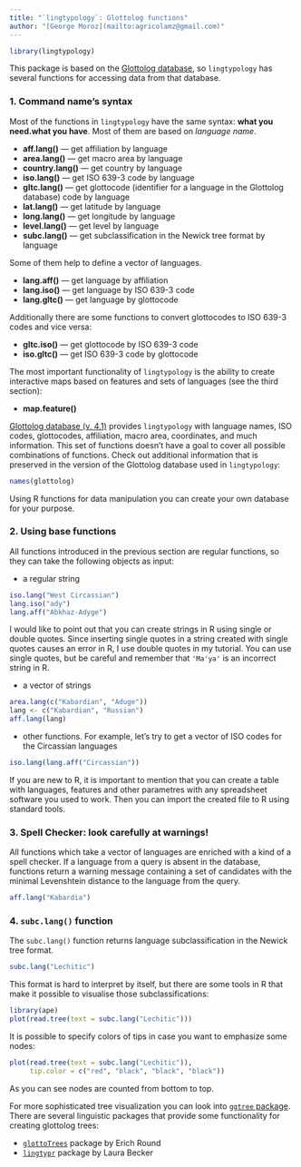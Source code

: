```yaml
---
title: "`lingtypology`: Glottolog functions"
author: "[George Moroz](mailto:agricolamz@gmail.com)"
---
```


```r
library(lingtypology)
```

This package is based on the [Glottolog database](https://glottolog.org/), so `lingtypology` has several functions for accessing data from that database.

### 1. Command name's syntax

Most of the functions in `lingtypology` have the same syntax: **what you need.what you have**. Most of them are based on _language name_.

* **aff.lang()** — get affiliation by language
* **area.lang()** — get macro area by language
* **country.lang()** — get country by language
* **iso.lang()** — get ISO 639-3 code by language
* **gltc.lang()** — get glottocode (identifier for a language in the Glottolog database) code by language
* **lat.lang()** — get latitude by language
* **long.lang()** — get longitude by language
* **level.lang()** — get level by language
* **subc.lang()** — get subclassification in the Newick tree format by language

Some of them help to define a vector of languages.

* **lang.aff()** — get language by affiliation
* **lang.iso()** — get language by ISO 639-3 code
* **lang.gltc()** — get language by glottocode

Additionally there are some functions to convert glottocodes to ISO 639-3 codes and vice versa:

* **gltc.iso()** — get glottocode by ISO 639-3 code
* **iso.gltc()** — get ISO 639-3 code by glottocode

The most important functionality of `lingtypology` is the ability to create interactive maps based on features and sets of languages (see the third section):

* **map.feature()**

[Glottolog database (v. 4.1)](https://glottolog.org/) provides `lingtypology` with language names, ISO codes, glottocodes, affiliation, macro area, coordinates, and much information. This set of functions doesn't have a goal to cover all possible combinations of functions. Check out additional information that is preserved in the version of the Glottolog database used in `lingtypology`:

```r
names(glottolog)
```

Using R functions for data manipulation you can create your own database for your purpose.

### 2. Using base functions

All functions introduced in the previous section are regular functions, so they can take the following objects as input:

* a regular string

```r
iso.lang("West Circassian")
lang.iso("ady")
lang.aff("Abkhaz-Adyge")
```

I would like to point out that you can create strings in R using single or double quotes. Since inserting single quotes in a string created with single quotes causes an error in R, I use double quotes in my tutorial. You can use single quotes, but be careful and remember that `'Ma'ya'` is an incorrect string in R.

* a vector of strings

```r
area.lang(c("Kabardian", "Aduge"))
lang <- c("Kabardian", "Russian")
aff.lang(lang)
```

*  other functions. For example, let's try to get a vector of ISO codes for the Circassian languages

```r
iso.lang(lang.aff("Circassian"))
```

If you are new to R, it is important to mention that you can create a table with languages, features and other parametres with any spreadsheet software you used to work. Then you can import the created file to R using standard tools.

### 3. Spell Checker: look carefully at warnings!

All functions which take a vector of languages are enriched with a kind of a spell checker. If a language from a query is absent in the database, functions return a warning message containing a set of candidates with the minimal Levenshtein distance to the language from the query.

```r
aff.lang("Kabardia")
```

### 4. `subc.lang()` function

The `subc.lang()` function returns language subclassification in the Newick tree format.

```r
subc.lang("Lechitic")
```

This format is hard to interpret by itself, but there are some tools in R that make it possible to visualise those subclassifications:

```r
library(ape)
plot(read.tree(text = subc.lang("Lechitic")))
```

It is possible to specify colors of tips in case you want to emphasize some nodes:

```r
plot(read.tree(text = subc.lang("Lechitic")),
     tip.color = c("red", "black", "black", "black"))
```

As you can see nodes are counted from bottom to top.

For more sophisticated tree visualization you can look into [`ggtree` package](https://bioconductor.org/packages/release/bioc/html/ggtree.html). There are several linguistic packages that provide some functionality for creating glottolog trees:

* [`glottoTrees`](https://github.com/erichround/glottoTrees) package by Erich Round
* [`lingtypr`](https://gitlab.com/laurabecker/lingtypr) package by Laura Becker
